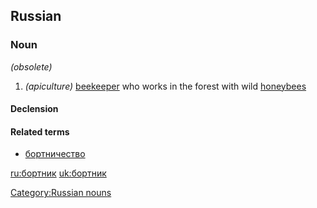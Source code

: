 ==Russian==
[[Category:Russian nouns]]
===Noun===
{{infl|ru|noun|head=бортник|sc=Cyrl|tr=bórtnik|g=m}} ''(obsolete)''

#''(apiculture)'' [[beekeeper]] who works in the forest with wild [[honeybee]]s

====Declension====
{{ru-noun1|бо́ртник|бо́ртники
|бо́ртника|бо́ртников
|бо́ртнику|бо́ртникам
|бо́ртника|бо́ртников
|бо́ртником|бо́ртниками
|о бо́ртнике|о бо́ртниках}}

====Related terms====
*[[бортничество]]

[[ru:бортник]]
[[uk:бортник]]